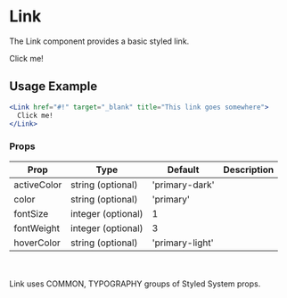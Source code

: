 # Link

The Link component provides a basic styled link.


<Link href="#!" target="_blank" title="This link goes somewhere">
  Click me!
</Link>

## Usage Example

```jsx
<Link href="#!" target="_blank" title="This link goes somewhere">
  Click me!
</Link>
```

### Props


<Table>
  <thead>
  <tr>
    <th>Prop</th>
    <th>Type</th>
    <th>Default</th>
    <th>Description</th>
  </tr>
  </thead>
  <tbody>
  <tr><td>activeColor</td><td>string (optional)</td><td>'primary-dark'</td><td></td></tr>
  <tr><td>color</td><td>string (optional)</td><td>'primary'</td><td></td></tr>
  <tr><td>fontSize</td><td>integer (optional)</td><td>1</td><td></td></tr>
  <tr><td>fontWeight</td><td>integer (optional)</td><td>3</td><td></td></tr>
  <tr><td>hoverColor</td><td>string (optional)</td><td>'primary-light'</td><td></td></tr>
    </tbody>
    </Table>

<br></br>Link uses COMMON, TYPOGRAPHY groups of Styled System props.